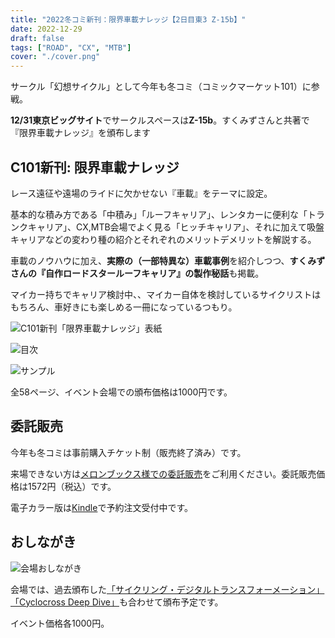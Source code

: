 ```yaml
---
title: "2022冬コミ新刊：限界車載ナレッジ【2日目東3 Z-15b】"
date: 2022-12-29
draft: false
tags: ["ROAD", "CX", "MTB"]
cover: "./cover.png"
---
```


サークル「幻想サイクル」として今年も冬コミ（コミックマーケット101）に参戦。

**12/31東京ビッグサイト**でサークルスペースは**Z-15b**。すくみずさんと共著で『限界車載ナレッジ』を頒布します

## C101新刊: 限界車載ナレッジ

レース遠征や遠場のライドに欠かせない『車載』をテーマに設定。

基本的な積み方である「中積み」「ルーフキャリア」、レンタカーに便利な「トランクキャリア」、CX,MTB会場でよく見る「ヒッチキャリア」、それに加えて吸盤キャリアなどの変わり種の紹介とそれぞれのメリットデメリットを解説する。

車載のノウハウに加え、**実際の（一部特異な）車載事例**を紹介しつつ、**すくみずさんの『自作ロードスタールーフキャリア』の製作秘話**も掲載。

マイカー持ちでキャリア検討中、、マイカー自体を検討しているサイクリストはもちろん、車好きにも楽しめる一冊になっているつもり。

![C101新刊「限界車載ナレッジ」表紙](./cover.png)

![目次](./mokuji.png)

![サンプル](./sample.png)

全58ページ、イベント会場での頒布価格は1000円です。

## 委託販売

今年も冬コミは事前購入チケット制（販売終了済み）です。

来場できない方は[メロンブックス様での委託販売](https://www.melonbooks.co.jp/detail/detail.php?product_id=1747534)をご利用ください。委託販売価格は1572円（税込）です。

<LinkCard url="https://www.melonbooks.co.jp/detail/detail.php?product_id=1747534" />

電子カラー版は[Kindle](https://amzn.to/3VNIq2l)で予約注文受付中です。

<Amzn asin="B0BRCF2766">

## おしながき

![会場おしながき](./menu.png)

会場では、過去頒布した[「サイクリング・デジタルトランスフォーメーション」](https://amzn.to/3juW5xz)[「Cyclocross Deep Dive」](https://amzn.to/3PYAeuy)も合わせて頒布予定です。

イベント価格各1000円。
